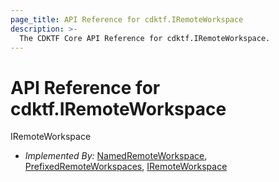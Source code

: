 ```yaml
---
page_title: API Reference for cdktf.IRemoteWorkspace
description: >-
  The CDKTF Core API Reference for cdktf.IRemoteWorkspace.
---
```


<!-- This file is generated through yarn generate-docs -->

# API Reference for cdktf.IRemoteWorkspace

   IRemoteWorkspace <a name="IRemoteWorkspace" id="cdktf.IRemoteWorkspace"></a>
  
  - *Implemented By:* <a href="#cdktf.NamedRemoteWorkspace">NamedRemoteWorkspace</a>, <a href="#cdktf.PrefixedRemoteWorkspaces">PrefixedRemoteWorkspaces</a>, <a href="#cdktf.IRemoteWorkspace">IRemoteWorkspace</a>
  
  
  
